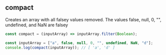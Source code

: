 
## compact

Creates an array with all falsey values removed. The values false, null, 0, "",
undefined, and NaN are falsey

```js
const compact = (inputArray) => inputArray.filter(Boolean);

const inputArray = ["a", false, null, 0, "", undefined, NaN, "d"];
console.log(compact(inputArray)); // [ 'a', 'd' ]
```
